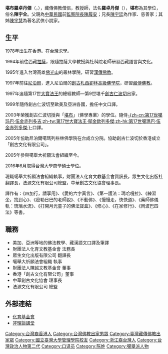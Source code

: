 {{佛教}}

'''堪布羅卓丹傑'''（{{lang-bo|Khenpo Lodro Tengye}}，{{bd|1978年}}），藏傳佛教僧侣，教授師，法名'''羅卓丹傑'''（{{bo|z=བློ་གྲོས་བསྟན་རྒྱས་}}），'''堪布'''為其學位，俗名'''陳宇全'''。父親為[[中華民國|中華民國]]前[[監察院長|監察院長]][[陳履安|陳履安]]；兄長[[陳宇廷|陳宇廷]]為作家、慈善家；其姊[[陳宇慧|陳宇慧]]為著名武俠小說家。

==生平==

1978年出生在香港。在台灣求學。

1994年前往西藏[[拉薩|拉薩]]，跟隨拉薩大學教授與社科院老師研習西藏語言與文化。

1995年進入台灣高雄[[佛光山|佛光山]]的叢林學院，研習[[漢傳佛教|漢傳佛教]]。

1997年前往[[尼泊爾|尼泊爾]]，進入尼泊爾的[[創古札西卻林高級佛學院|創古札西卻林高級佛學院]]，研習[[藏傳佛教|藏傳佛教]]。

1997年追隨第17世[[噶玛巴|大寶法王]]的總經教師—第9世堪千[[創古仁波切|創古仁波切]]出家。

1999年隨侍創古仁波切至歐美及亞洲各國，擔任中文口譯。

2003年榮獲創古仁波切授與「[[堪布|堪布]]」（佛學專業）的學位。隨侍[[第17世噶瑪巴·鄔金欽列多傑|-{zh-cn:第17世噶玛巴·伍金赤列多吉;zh-tw:第17世大寶法王·鄔金欽列多傑;zh-hk:第17世噶瑪巴·伍金赤列多傑;}-]]口譯。

2005年協助尼泊爾噶瑪列些林佛學院在台成立分院。協助創古仁波切於香港成立「創古文化有限公司」。

2005年參與噶舉大祈願法會組織至今。

2016年6月取得台灣大學商學碩士學位。

現職噶舉大祈願法會組織執事，財團法人化育文教基金會資訊長，眾生文化出版社翻譯長，法源文化有限公司總監，中華創古文化協會理事長。

譯作有：《四加行，請享用》、《愛的六字真言》、《第一護法：瑪哈嘎拉》、《練習坐，找到心》、《密勒日巴的老師說》、《不動佛》、《慢慢走，快快道》、《藥師佛儀軌：琉璃水流》、《打開月光童子的佛法寶盒》、《修心》、《在家修行》、《岡波巴四法》等書。

==職務==
* 美加、亞洲等地的佛法教學、藏漢語文口譯及筆譯
* 財團法人化育文教基金會 法務長
* 眾生文化出版有限公司 翻譯長
* 噶舉大祈願法會組織 執事
* 財團法人陳誠文教基金會 董事
* 香港「創古文化有限公司」董事
* 中華創古文化協會 理事長
* 法源文化有限公司 總監

==外部連結==
*[http://www.hwayue.org.tw/ 化育基金會] {{Wayback|url=http://www.hwayue.org.tw/ |date=20191114135948 }}
*[http://yogiclass.wordpress.com 非理論講堂] {{Wayback|url=http://yogiclass.wordpress.com/ |date=20190630104928 }}

{{DEFAULTSORT:Lodro Tengye}}
[[Category:台灣裔香港人|Category:台灣裔香港人]]
[[Category:台灣佛教出家男眾|Category:台灣佛教出家男眾]]
[[Category:臺灣藏傳佛教出家眾|Category:臺灣藏傳佛教出家眾]]
[[Category:國立臺灣大學管理學院校友|Category:國立臺灣大學管理學院校友]]
[[Category:浙江裔台灣人|Category:浙江裔台灣人]]
[[Category:台灣政治人物第二代|Category:台灣政治人物第二代]]
[[Category:口译员|Category:口译员]]
[[Category:陈姓|Category:陈姓]]
[[Category:噶舉派人物|Category:噶舉派人物]]